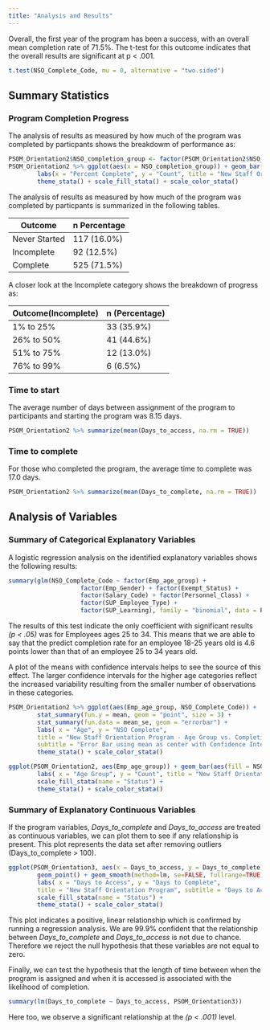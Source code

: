 ---
title: "Analysis and Results"
---

Overall, the first year of the program has been a success, with an overall mean completion rate of 71.5%. The t-test for this outcome indicates that the overall results are significant at p < .001.

```{r}
t.test(NSO_Complete_Code, mu = 0, alternative = "two.sided")
```

## Summary Statistics

### Program Completion Progress
The analysis of results as measured by how much of the program was completed by particpants shows the breakdowm of performance as:

```{r, echo=FALSE}
PSOM_Orientation2$NSO_completion_group <- factor(PSOM_Orientation2$NSO_completion_group,levels = c("0%", "1% to 25%", "26% to 50%", "51% to 75%", "76% to 99%", "100%"))
PSOM_Orientation2 %>% ggplot(aes(x = NSO_completion_group)) + geom_bar() +
        labs(x = "Percent Complete", y = "Count", title = "New Staff Orientation Program", subtitle = "Performance Distribution") + 
        theme_stata() + scale_fill_stata() + scale_color_stata()
```

The analysis of results as measured by how much of the program was completed by particpants is summarized in the following tables.

Outcome       |  n Percentage
--------------|-------------------
Never Started | 117 (16.0%)
Incomplete    |  92 (12.5%)
Complete      | 525 (71.5%)

A closer look at the Incomplete category shows the breakdown of progress as:

Outcome(Incomplete) |  n (Percentage)
--------------------|----------------
1% to 25%           |  33 (35.9%)
26% to 50%          |  41 (44.6%)
51% to 75%          |  12 (13.0%)
76% to 99%          |   6  (6.5%)

### Time to start
The average number of days between assignment of the program to participants and starting the program was 8.15 days.
```{r}
PSOM_Orientation2 %>% summarize(mean(Days_to_access, na.rm = TRUE))
```

### Time to complete
For those who completed the program, the average time to complete was 17.0 days.
```{r}
PSOM_Orientation2 %>% summarize(mean(Days_to_complete, na.rm = TRUE))
```


## Analysis of Variables

### Summary of Categorical Explanatory Variables
A logistic regression analysis on the identified explanatory variables shows the following results:

```{r}
summary(glm(NSO_Complete_Code ~ factor(Emp_age_group) + 
                    factor(Emp_Gender) + factor(Exempt_Status) + 
                    factor(Salary_Code) + factor(Personnel_Class) + 
                    factor(SUP_Employee_Type) +
                    factor(SUP_Learning), family = "binomial", data = PSOM_Orientation2))
```

The results of this test indicate the only coefficient with significant results *(p < .05)* was for Employees ages 25 to 34. This means that we are able to say that the predict completion rate for an employee 18-25 years old is 4.6 points lower than that of an employee 25 to 34 years old.

A plot of the means with confidence intervals helps to see the source of this effect. The larger confidence intervals for the higher age categories reflect the increased variability resulting from the smaller number of observations in these categories.

```{r, echo=FALSE}

PSOM_Orientation2 %>% ggplot(aes(Emp_age_group, NSO_Complete_Code)) + 
        stat_summary(fun.y = mean, geom = "point", size = 3) + 
        stat_summary(fun.data = mean_se, geom = "errorbar") +
        labs( x = "Age", y = "NSO Complete", 
        title = "New Staff Orientation Program - Age Group vs. Completion", 
        subtitle = "Error Bar using mean as center with Confidence Intervals") +
        theme_stata() + scale_color_stata()

ggplot(PSOM_Orientation2, aes(Emp_age_group)) + geom_bar(aes(fill = NSO_Complete), position = "dodge") +
        labs( x = "Age Group", y = "Count", title = "New Staff Orientation Program", subtitle = "Completion Performance by Age Group") + 
        scale_fill_stata(name = "Status") +
        theme_stata() + scale_color_stata()

```


### Summary of Explanatory Continuous Variables

If the program variables, *Days_to_complete* and *Days_to_access* are treated as continuous variables, we can plot them to see if any relationship is present. This plot represents the data set after removing outliers (Days_to_complete > 100).

```{r, echo=FALSE}
ggplot(PSOM_Orientation3, aes(x = Days_to_access, y = Days_to_complete)) + 
        geom_point() + geom_smooth(method=lm, se=FALSE, fullrange=TRUE) +
        labs( x = "Days to Access", y = "Days to Complete", 
        title = "New Staff Orientation Program", subtitle = "Days to Access vs. Days to Complete") + 
        scale_fill_stata(name = "Status") +
        theme_stata() + scale_color_stata()

```

This plot indicates a positive, linear relationship which is confirmed by running a regression analysis. We are 99.9% confident that the relationship between *Days_to_complete* and *Days_to_access* is not due to chance. Therefore we reject the null hypothesis that these variables are not equal to zero.

Finally, we can test the hypothesis that the length of time between when the program is assigned and when it is accessed is associated with the likelihood of completion.
```{r}
summary(lm(Days_to_complete ~ Days_to_access, PSOM_Orientation3))
```

Here too, we observe a significant relationship at the *(p < .001)* level.
